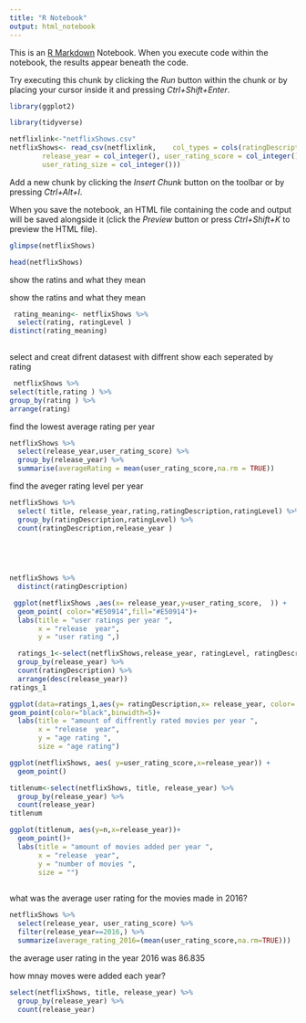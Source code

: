 ---
title: "R Notebook"
output: html_notebook
---

This is an [R Markdown](http://rmarkdown.rstudio.com) Notebook. When you execute code within the notebook, the results appear beneath the code.

Try executing this chunk by clicking the *Run* button within the chunk or by placing your cursor inside it and pressing *Ctrl+Shift+Enter*.

```{r}
library(ggplot2)

```

```{r}
library(tidyverse)
```

```{r}


netflixlink<-"netflixShows.csv"
netflixShows<- read_csv(netflixlink,    col_types = cols(ratingDescription = col_integer(), 
        release_year = col_integer(), user_rating_score = col_integer(), 
        user_rating_size = col_integer()))
```

Add a new chunk by clicking the *Insert Chunk* button on the toolbar or by pressing *Ctrl+Alt+I*.

When you save the notebook, an HTML file containing the code and output will be saved alongside it (click the *Preview* button or press *Ctrl+Shift+K* to preview the HTML file).

```{r}
glimpse(netflixShows)


```

```{r}
head(netflixShows)
```

show the ratins and what they mean



show the ratins and what they mean 

```{r}
 rating_meaning<- netflixShows %>% 
  select(rating, ratingLevel )
distinct(rating_meaning)
 
```

select and creat difrent datasest with diffrent show each seperated by rating

```{r}
 netflixShows %>% 
select(title,rating ) %>% 
group_by(rating ) %>% 
arrange(rating)
```

find the lowest average rating per year

```{r}
netflixShows %>% 
  select(release_year,user_rating_score) %>% 
  group_by(release_year) %>% 
  summarise(averageRating = mean(user_rating_score,na.rm = TRUE))
```

find the aveger rating level per year

```{r}
netflixShows %>% 
  select( title, release_year,rating,ratingDescription,ratingLevel) %>% 
  group_by(ratingDescription,ratingLevel) %>% 
  count(ratingDescription,release_year )

  
 
  
```

```{r}
netflixShows %>% 
  distinct(ratingDescription)
```

```{r}
 ggplot(netflixShows ,aes(x= release_year,y=user_rating_score,  )) +
  geom_point( color="#E50914",fill="#E50914")+
  labs(title = "user ratings per year ",
       x = "release  year",
       y = "user rating ",)

```

```{r}
  ratings_1<-select(netflixShows,release_year, ratingLevel, ratingDescription) %>% 
  group_by(release_year) %>% 
  count(ratingDescription) %>% 
  arrange(desc(release_year))
ratings_1
```

```{r}


ggplot(data=ratings_1,aes(y= ratingDescription,x= release_year, color= rating)) +
geom_point(color="black",binwidth=5)+
  labs(title = "amount of diffrently rated movies per year ",
       x = "release  year",
       y = "age rating ",
       size = "age rating")
```












```{r}
ggplot(netflixShows, aes( y=user_rating_score,x=release_year)) +
  geom_point() 

```
```{r}
titlenum<-select(netflixShows, title, release_year) %>% 
  group_by(release_year) %>% 
  count(release_year)
titlenum
```

```{r}

ggplot(titlenum, aes(y=n,x=release_year))+
  geom_point()+ 
  labs(title = "amount of movies added per year ",
       x = "release  year",
       y = "number of movies ",
       size = "")
       
```



what was the average user rating for the movies made in 2016?
```{r}
netflixShows %>% 
  select(release_year, user_rating_score) %>% 
  filter(release_year==2016,) %>% 
  summarize(average_rating_2016=(mean(user_rating_score,na.rm=TRUE)))
```



the average user rating in the year 2016 was 86.835


how mnay moves were added each year?


```{r}
select(netflixShows, title, release_year) %>% 
  group_by(release_year) %>% 
  count(release_year)
```










